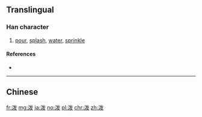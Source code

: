 {{also|潑}}

==Translingual==
{{Han simplified forms|潑|溌|泼|ex=y}}

===Han character===
{{Han char|rn=85|rad=水|as=05|sn=8|four=|canj=EIVE|ids=⿰氵发}}

# [[pour]], [[splash]], [[water]], [[sprinkle]]

====References====
* {{Han ref|kx=0619.121|hdz=31599.010|uh=6CFC|ud=27900}}

----

==Chinese==
{{zh-see|潑}}

[[fr:泼]]
[[mg:泼]]
[[ja:泼]]
[[no:泼]]
[[pl:泼]]
[[chr:泼]]
[[zh:泼]]